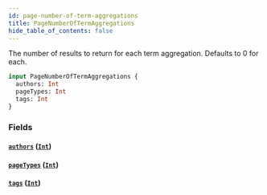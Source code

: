 ```yaml
---
id: page-number-of-term-aggregations
title: PageNumberOfTermAggregations
hide_table_of_contents: false
---
```



The number of results to return for each term aggregation. Defaults to 0 for each.

```graphql
input PageNumberOfTermAggregations {
  authors: Int
  pageTypes: Int
  tags: Int
}
```


### Fields

#### [`authors`](#) ([`Int`](/developers/demandhq-apis/storefront-api/graphql/reference/scalars/int))




#### [`pageTypes`](#) ([`Int`](/developers/demandhq-apis/storefront-api/graphql/reference/scalars/int))




#### [`tags`](#) ([`Int`](/developers/demandhq-apis/storefront-api/graphql/reference/scalars/int))






